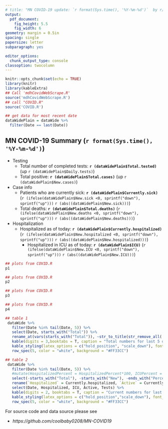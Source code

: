 ```yaml
---
# title: "MN COVID-19 update: `r format(Sys.time(), '%Y-%m-%d')`  by r/coolbaby0208"
output: 
  pdf_document:
    fig_height: 5.5
    fig_width: 6
geometry: margin = 0.5in
spacing: single
papersize: letter
subparagraph: yes

editor_options: 
  chunk_output_type: console
classoption: twocolumn
---
```

```r
knitr::opts_chunk$set(echo = TRUE)
library(knitr)
library(kableExtra)
## Call 'mdhCovidWebScrape.R' 
source('mdhCovidWebScrape.R')
## call "COVID.R"
source('COVID.R')

## get data for most recent date 
dataWidePlain = dataWide %>% 
  filter(Date == last(Date))
```

## MN COVID-19 Summary (`r format(Sys.time(), '%Y-%m-%d')`)
* Testing
  + Total number of completed tests: **`r (dataWidePlain$Total.tested)`** (up `r (dataWidePlain$Daily.tests)`)
  + Total positive: **`r (dataWidePlain$Total.cases)`** (up `r (dataWidePlain$New.cases)`)
* Case info   
  + Patients who are currently sick: **`r (dataWidePlain$Currently.sick)`** (`r (ifelse(dataWidePlain$New.sick <0, sprintf("down"), sprintf("up")))` `r (abs((dataWidePlain$New.sick)))`)
  + Total deaths: **`r (dataWidePlain$Total.deaths)`** (`r (ifelse(dataWidePlain$New.deaths <0, sprintf("down"), sprintf("up")))` `r (abs((dataWidePlain$New.deaths)))`)
 - Hospitalization   
   - Hospitalized as of today: **`r (dataWidePlain$Currently.hospitalized)`** (`r (ifelse(dataWidePlain$New.hospitalized <0, sprintf("down"), sprintf("up")))` `r (abs((dataWidePlain$New.hospitalized)))`)
     - Hospitalized in ICU as of today: **`r (dataWidePlain$ICU)`** (`r (ifelse(dataWidePlain$New.ICU <0, sprintf("down"), sprintf("up")))` `r (abs((dataWidePlain$New.ICU)))`)

```r
## plots from COVID.R
p1
```


```r
## plots from COVID.R
p2
```

   
```r
## plots from COVID.R
p3
```

```r
## plots from COVID.R
p4
```

```r
## table 1
 dataWide %>%
   filter(Date %in% tail(Date, 5)) %>%
   select(Date, starts_with("Total")) %>%
   rename_at(vars(starts_with("Total")), ~str_to_title(str_remove_all(.,"Total."))) %>%
   kable(digits = 3,booktabs = T, caption = "Total numbers for last 5 days",align = "c") %>%
   kable_styling(latex_options = c("hold_position", "scale_down"), font_size = 9) %>% 
   row_spec(5, color = "white", background = "#FF33CC")
```

```r
## table 2
 dataWide %>%
   filter(Date %in% tail(Date, 5)) %>%
   #mutate(HospitalizedPercent = HospitalizedPercent*100, ICUPercent = ICUPercent*100) %>%
   select(-starts_with("Total"), -starts_with("New"), -ends_with("Percent"), Daily.tests) %>% 
   rename(`Hospitalized` = Currently.hospitalized, `Active` = Currently.sick, `ICU` = ICU, `Tests` = Daily.tests) %>%
   select(Date, Hospitalized, ICU, Active, Tests) %>% 
   kable(digits = 2, booktabs = T, caption = "Current numbers for last 5 days", align = "c") %>%
   kable_styling(latex_options = c("hold_position","scale_down"), font_size = 9) %>% 
   row_spec(5, color = "white", background = "#FF33CC")
```
For source code and data source please see 

* *https://github.com/coolbaby0208/MN-COVID19*
